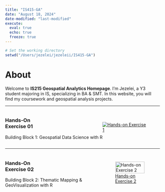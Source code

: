 ```yaml
---
title: "IS415-GA"
date: "August 18, 2024"
date-modified: "last-modified"
execute: 
  eval: true
  echo: true
  freeze: true
---
```


```r
# Set the working directory
setwd("/Users/jezelei/jezeleii/IS415-GA")
```

# About

Welcome to **IS215 Geospatial Analytics Homepage**. I'm Jezelei, a Y3 student majoring in IS, specializing in BA & SMT. In this website, you will find my coursework and geospatial analysis projects.

<hr/>

::: {style="display:flex; align-items:center;"}
<div>

<h3 style="width:100;">

Hands-On Exercise 01

</h3>

<p>Building Block 1: Geospatial Data Science with R</p>

</div>

<div>

`<a href="`{=html}https://is415-ga-jezelei.netlify.app/hands-on_exercise/hands-on_ex01/hands-on_ex01`">`{=html}

<img src="headerImages/Hands-on_Ex01_Header.png" alt="Hands-on Exercise 1" style="max-width:95%; height:auto; display: block; margin-left:0;"/>

</a>

</div>
:::

<hr/>

::: {style="display:flex; align-items:center;"}
<div>

<h3 style="width:100;">

Hands-On Exercise 02

</h3>

<p>Building Block 2: Thematic Mapping & GeoVisualization with R</p>

</div>

<div>

`<a href="`{=html}https://is415-ga-jezelei.netlify.app/hands-on_exercise/hands-on_ex02/hands-on_ex02`">`{=html}

![Hands-on Exercise 2](headerImages/Hands-on_Ex02_Header.png){style="max-  display: block; margin-left:0;" width="95%"}

</a>

</div>
:::
